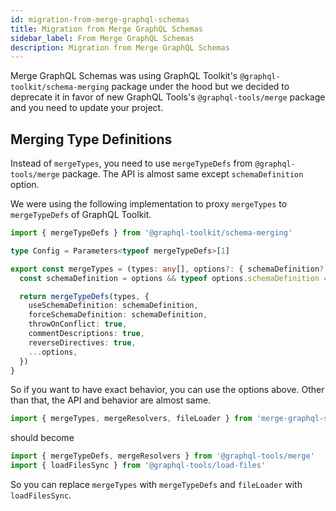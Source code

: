```yaml
---
id: migration-from-merge-graphql-schemas
title: Migration from Merge GraphQL Schemas
sidebar_label: From Merge GraphQL Schemas
description: Migration from Merge GraphQL Schemas
---
```


Merge GraphQL Schemas was using GraphQL Toolkit's `@graphql-toolkit/schema-merging` package under the hood but we decided to deprecate it in favor of new GraphQL Tools's `@graphql-tools/merge` package and you need to update your project.

## Merging Type Definitions

Instead of `mergeTypes`, you need to use `mergeTypeDefs` from `@graphql-tools/merge` package. The API is almost same except `schemaDefinition` option.

We were using the following implementation to proxy `mergeTypes` to `mergeTypeDefs` of GraphQL Toolkit.

```ts
import { mergeTypeDefs } from '@graphql-toolkit/schema-merging'

type Config = Parameters<typeof mergeTypeDefs>[1]

export const mergeTypes = (types: any[], options?: { schemaDefinition?: boolean; all?: boolean } & Partial<Config>) => {
  const schemaDefinition = options && typeof options.schemaDefinition === 'boolean' ? options.schemaDefinition : true

  return mergeTypeDefs(types, {
    useSchemaDefinition: schemaDefinition,
    forceSchemaDefinition: schemaDefinition,
    throwOnConflict: true,
    commentDescriptions: true,
    reverseDirectives: true,
    ...options,
  })
}
```

So if you want to have exact behavior, you can use the options above. Other than that, the API and behavior are almost same.

```ts
import { mergeTypes, mergeResolvers, fileLoader } from 'merge-graphql-schemas'
```

should become

```ts
import { mergeTypeDefs, mergeResolvers } from '@graphql-tools/merge'
import { loadFilesSync } from '@graphql-tools/load-files'
```

So you can replace `mergeTypes` with `mergeTypeDefs` and `fileLoader` with `loadFilesSync`.
